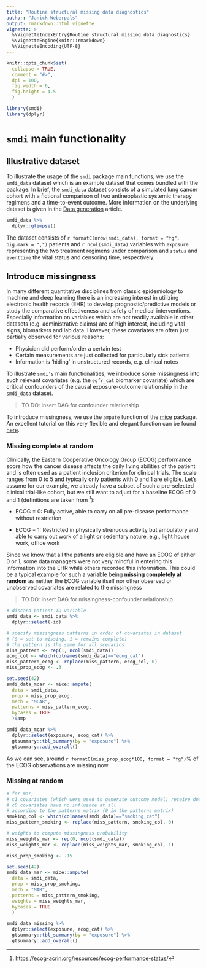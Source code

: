 ```yaml
---
title: "Routine structural missing data diagnostics"
author: "Janick Weberpals"
output: rmarkdown::html_vignette
vignette: >
  %\VignetteIndexEntry{Routine structural missing data diagnostics}
  %\VignetteEngine{knitr::rmarkdown}
  %\VignetteEncoding{UTF-8}
---
```


```r
knitr::opts_chunk$set(
  collapse = TRUE,
  comment = "#>",
  dpi = 100,
  fig.width = 6,
  fig.height = 4.5
  )
```

```r
library(smdi)
library(dplyr)
```

# `smdi` main functionality

## Illustrative dataset

To illustrate the usage of the `smdi` package main functions, we use the `smdi_data` dataset which is an example dataset that comes bundled with the package. In brief, the `smdi_data` dataset consists of a simulated lung cancer cohort with a fictional comparison of two antineoplastic systemic therapy regimens and a time-to-event outcome. More information on the underlying dataset is given in the [Data generation](https://janickweberpals.gitlab-pages.partners.org/smdi/articles/data_generation.html) article.

```r
smdi_data %>% 
  dplyr::glimpse()
```

The dataset consists of `r formatC(nrow(smdi_data), format = "fg", big.mark = ",")` patients and `r ncol(smdi_data)` variables with `exposure` representing the two treatment regimens under comparison and `status` and `eventtime` the vital status and censoring time, respectively.

## Introduce missingness

In many different quantitative disciplines from classic epidemiology to machine and deep learning there is an increasing interest in utilizing electronic health records (EHR) to develop prognostic/predictive models or study the comparative effectiveness and safety of medical interventions. Especially information on variables which are not readily available in other datasets (e.g. administrative claims) are of high interest, including vital signs, biomarkers and lab data. However, these covariates are often just partially observed for various reasons:

-   Physician did perform/order a certain test
-   Certain measurements are just collected for particularly sick patients
-   Information is 'hiding' in unstructured records, e.g. clinical notes

To illustrate `smdi's` main functionalities, we introduce some missingness into such relevant covariates (e.g. the `egfr_cat` biomarker covariate) which are critical confounders of the causal exposure-outcome relationship in the `smdi_data` dataset.

> TO DO: insert DAG for confounder relationship

To introduce missingness, we use the `ampute` function of the [mice](https://amices.org/mice/index.html) package. An excellent tutorial on this very flexible and elegant function can be found [here](https://rianneschouten.github.io/mice_ampute/vignette/ampute.html).

### Missing complete at random

Clinically, the Eastern Cooperative Oncology Group (ECOG) performance score how the cancer disease affects the daily living abilities of the patient and is often used as a patient inclusion criterion for clinical trials. The scale ranges from 0 to 5 and typically only patients with 0 and 1 are eligible. Let's assume for our example, we already have a subset of such a pre-selected clinical trial-like cohort, but we still want to adjust for a baseline ECOG of 0 and 1 (definitions are taken from [^1]):

[^1]: <https://ecog-acrin.org/resources/ecog-performance-status/>

* ECOG = 0: Fully active, able to carry on all pre-disease performance without restriction 

* ECOG = 1: Restricted in physically strenuous activity but ambulatory and able to carry out work of a light or sedentary nature, e.g., light house work, office work

Since we know that all the patients are eligible and have an ECOG of either 0 or 1, some data managers were not very mindful in entering this information into the EHR while others recorded this information. This could be a typical example for such a variable being **missing completely at random** as neither the ECOG variable itself nor other observed or unobserved covariates are related to the missingness

> TO DO: insert DAG for missingness-confounder relationship

```r
# discard patient ID variable
smdi_data <- smdi_data %>% 
  dplyr::select(-id)

# specify missingness patterns in order of covariates in dataset
# (0 = set to missing, 1 = remains complete)
# the pattern is the same for all scenarios
miss_pattern <- rep(1, ncol(smdi_data))
ecog_col <- which(colnames(smdi_data)=="ecog_cat")
miss_pattern_ecog <- replace(miss_pattern, ecog_col, 0)
miss_prop_ecog <- .3

set.seed(42)
smdi_data_mcar <- mice::ampute(
  data = smdi_data,
  prop = miss_prop_ecog,
  mech = "MCAR",
  patterns = miss_pattern_ecog,
  bycases = TRUE
  )$amp

smdi_data_mcar %>% 
  dplyr::select(exposure, ecog_cat) %>% 
  gtsummary::tbl_summary(by = "exposure") %>% 
  gtsummary::add_overall()
```

As we can see, around `r formatC(miss_prop_ecog*100, format = "fg")`% of the ECOG observations are missing now.

### Missing at random

```r
# for mar, 
# c1 covariates (which were used to generate outcome model) receive double the weight
# c0 covariates have no influence at all
# according to the patterns matrix (0 in the patterns matrix)
smoking_col <- which(colnames(smdi_data)=="smoking_cat")
miss_pattern_smoking <- replace(miss_pattern, smoking_col, 0)

# weights to compute missingness probability
miss_weights_mar <- rep(0, ncol(smdi_data))
miss_weights_mar <- replace(miss_weights_mar, smoking_col, 1)

miss_prop_smoking <- .15

set.seed(42)
smdi_data_mar <- mice::ampute(
  data = smdi_data,
  prop = miss_prop_smoking,
  mech = "MAR",
  patterns = miss_pattern_smoking,
  weights = miss_weights_mar,
  bycases = TRUE
  )

smdi_data_missing %>% 
  dplyr::select(exposure, ecog_cat) %>% 
  gtsummary::tbl_summary(by = "exposure") %>% 
  gtsummary::add_overall()
```
